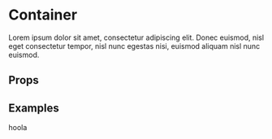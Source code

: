 
<Meta title="Components/Container" component={Container} />

# Container

Lorem ipsum dolor sit amet, consectetur adipiscing elit. Donec euismod, nisl eget consectetur tempor, nisl nunc egestas nisi, euismod aliquam nisl nunc euismod.

## Props

<ArgsTable of={Container} />

## Examples

<Canvas>
  <Story name="Default">
    <Container>
      hoola
    </Container>
  </Story>
</Canvas>
